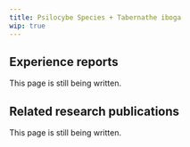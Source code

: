 ---
title: Psilocybe Species + Tabernathe iboga
wip: true
---

## Experience reports

This page is still being written.

## Related research publications

This page is still being written.

